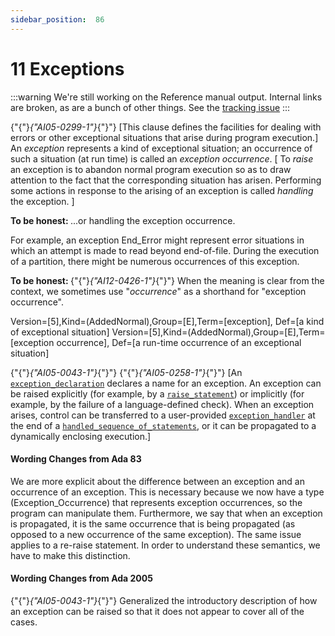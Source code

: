 ---
sidebar_position:  86
---

# 11 Exceptions

:::warning
We're still working on the Reference manual output.  Internal links are broken,
as are a bunch of other things.
See the [tracking issue](https://github.com/ada-lang-io/ada-lang-io/issues/20)
:::


<p>{"{"}<em>{"AI05-0299-1"}</em>{"}"} [This clause defines the facilities for dealing with errors or other exceptional situations that arise during program execution.] An <em>exception</em> represents a kind of exceptional situation; an occurrence of such a situation (at run time) is called an <em>exception occurrence</em>. [ To <em>raise</em> an exception is to abandon normal program execution so as to draw attention to the fact that the corresponding situation has arisen. Performing some actions in response to the arising of an exception is called <em>handling</em> the exception. ]</p>
<Admonition type="aarm" aarm="note" title="Note: ">
<p><strong>To be honest: </strong>...or handling the exception occurrence. </p></Admonition>

<Admonition type="aarm" aarm="ramification" title="Ramification: ">
<p><strong></strong>For example, an exception End_Error might represent error situations in which an attempt is made to read beyond end-of-file. During the execution of a partition, there might be numerous occurrences of this exception. </p></Admonition>

<Admonition type="aarm" aarm="note" title="Note: ">
<p><strong>To be honest: </strong>{"{"}<em>{"AI12-0426-1"}</em>{"}"} When the meaning is clear from the context, we sometimes use "<em>occurrence</em>" as a shorthand for "exception occurrence". </p></Admonition>

<p>Version=[5],Kind=(AddedNormal),Group=[E],Term=[exception], Def=[a kind of exceptional situation] Version=[5],Kind=(AddedNormal),Group=[E],Term=[exception occurrence], Def=[a run-time occurrence of an exceptional situation]</p>
<p>{"{"}<em>{"AI05-0043-1"}</em>{"}"} {"{"}<em>{"AI05-0258-1"}</em>{"}"} [An <code><a href="../AA-11/AA-11.1#S0303">exception_declaration</a></code> declares a name for an exception. An exception can be raised explicitly (for example, by a <code><a href="../AA-11/AA-11.3#S0308">raise_statement</a></code>) or implicitly (for example, by the failure of a language-defined check). When an exception arises, control can be transferred to a user-provided <code><a href="../AA-11/AA-11.2#S0305">exception_handler</a></code> at the end of a <code><a href="../AA-11/AA-11.2#S0304">handled_sequence_of_statements</a></code>, or it can be propagated to a dynamically enclosing execution.] </p>

#### Wording Changes from Ada 83

<Admonition type="aarm" aarm="note" title="Note: ">
<p>We are more explicit about the difference between an exception and an occurrence of an exception. This is necessary because we now have a type (Exception_Occurrence) that represents exception occurrences, so the program can manipulate them. Furthermore, we say that when an exception is propagated, it is the same occurrence that is being propagated (as opposed to a new occurrence of the same exception). The same issue applies to a re-raise statement. In order to understand these semantics, we have to make this distinction. </p></Admonition>


#### Wording Changes from Ada 2005

<Admonition type="aarm" aarm="correction" title="Correction:">
<p>{"{"}<em>{"AI05-0043-1"}</em>{"}"} <strong></strong> Generalized the introductory description of how an exception can be raised so that it does not appear to cover all of the cases. </p></Admonition>

